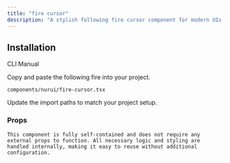 ```yaml
---
title: "fire cursor"
description: "A stylish following fire cursor component for modern UIs, built with accessibility and animation in mind."
---
```


<ComponentPreview componentName="fireCursor" />

## Installation

<Tabs defaultValue="cli">

<TabsList>
  <TabsTrigger value="cli">CLI</TabsTrigger>
  <TabsTrigger value="manual">Manual</TabsTrigger>
</TabsList>

<TabsContent value="cli">
  <Cli />
</TabsContent>

<TabsContent value="manual">

<Steps>

<Step>Copy and paste the following fire into your project.</Step>

`components/nurui/fire-cursor.tsx`

<CodeBlock componentName="fireCursor" fileName="fire-cursor" />

<Step>Update the import paths to match your project setup.</Step>
   
</Steps>

</TabsContent>

</Tabs>

### Props

`This component is fully self-contained and does not require any external props to function. All necessary logic and styling are handled internally, making it easy to reuse without additional configuration.`